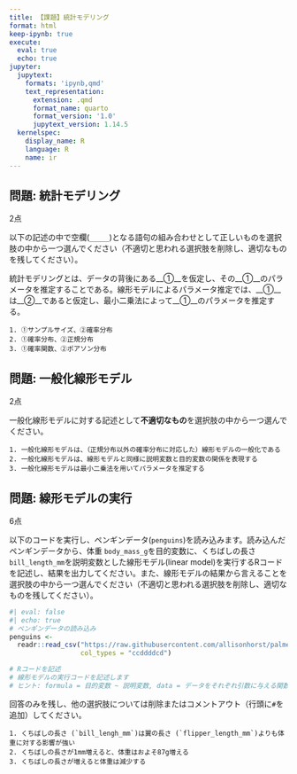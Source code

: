 ```yaml
---
title: 【課題】統計モデリング
format: html
keep-ipynb: true
execute: 
  eval: true
  echo: true
jupyter:
  jupytext:
    formats: 'ipynb,qmd'
    text_representation:
      extension: .qmd
      format_name: quarto
      format_version: '1.0'
      jupytext_version: 1.14.5
  kernelspec:
    display_name: R
    language: R
    name: ir
---
```


## 問題: 統計モデリング

2点

以下の記述の中で空欄(`_____`)となる語句の組み合わせとして正しいものを選択肢の中から一つ選んでください（不適切と思われる選択肢を削除し、適切なものを残してください）。

::: {.callout-note}

統計モデリングとは、データの背後にある__①__を仮定し、その__①__のパラメータを推定することである。線形モデルによるパラメータ推定では、__①__は__②__であると仮定し、最小二乗法によって__①__のパラメータを推定する。


:::

```
1. ①サンプルサイズ、②確率分布
2. ①確率分布、②正規分布
3. ①確率関数、②ポアソン分布
```


## 問題: 一般化線形モデル

2点

一般化線形モデルに対する記述として**不適切なもの**を選択肢の中から一つ選んでください。

```
1. 一般化線形モデルは、（正規分布以外の確率分布に対応した）線形モデルの一般化である
2. 一般化線形モデルは、線形モデルと同様に説明変数と目的変数の関係を表現する
3. 一般化線形モデルは最小二乗法を用いてパラメータを推定する
```


## 問題: 線形モデルの実行

6点

以下のコードを実行し、ペンギンデータ(`penguins`)を読み込みます。読み込んだペンギンデータから、体重 `body_mass_g`を目的変数に、くちばしの長さ `bill_length_mm`を説明変数とした線形モデル(linear model)を実行するRコードを記述し、結果を出力してください。また、線形モデルの結果から言えることを選択肢の中から一つ選んでください（不適切と思われる選択肢を削除し、適切なものを残してください）。

```r
#| eval: false
#| echo: true
# ペンギンデータの読み込み
penguins <- 
  readr::read_csv("https://raw.githubusercontent.com/allisonhorst/palmerpenguins/main/inst/extdata/penguins.csv",
                  col_types = "ccddddcd")
```

```r
# Rコードを記述
# 線形モデルの実行コードを記述します
# ヒント: formula = 目的変数 ~ 説明変数, data = データをそれぞれ引数に与える関数を使う
```


回答のみを残し、他の選択肢については削除またはコメントアウト（行頭に`#`を追加）してください。

```
1. くちばしの長さ (`bill_lengh_mm`)は翼の長さ (`flipper_length_mm`)よりも体重に対する影響が強い
2. くちばしの長さが1mm増えると、体重はおよそ87g増える
3. くちばしの長さが増えると体重は減少する
```

